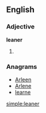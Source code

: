 ==English==

===Adjective===
'''leaner'''

# {{comparative of|lean}}

===Anagrams===
* [[Arleen#English|Arleen]]
* [[Arlene#English|Arlene]]
* [[learne#English|learne]]

[[simple:leaner]]